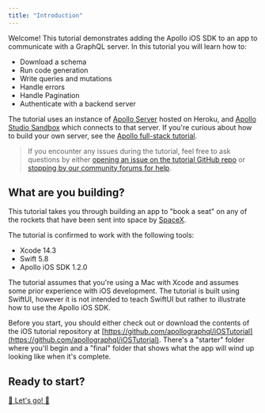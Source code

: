 ```yaml
---
title: "Introduction"
---
```


Welcome! This tutorial demonstrates adding the Apollo iOS SDK to an app to communicate with a GraphQL server. In this tutorial you will learn how to:

* Download a schema
* Run code generation
* Write queries and mutations
* Handle errors
* Handle Pagination
* Authenticate with a backend server

The tutorial uses an instance of [Apollo Server](https://www.apollographql.com/docs/apollo-server/) hosted on Heroku, and [Apollo Studio Sandbox](https://studio.apollographql.com/sandbox/explorer?endpoint=https%3A%2F%2Fapollo-fullstack-tutorial.herokuapp.com%2Fgraphql&_gl=1*d2b33m*_ga*MzQ1Mzc2MDg1LjE2ODE3NjA2ODc.*_ga_0BGG5V2W2K*MTY4Mjk2MjIwMi4yNS4xLjE2ODI5NjIyMzIuMC4wLjA.) which connects to that server. If you're curious about how to build your own server, see the [Apollo full-stack tutorial](https://www.apollographql.com/docs/tutorial/introduction/).

> If you encounter any issues during the tutorial, feel free to ask questions by either [opening an issue on the tutorial GitHub repo](https://github.com/apollographql/iOSTutorial) or [stopping by our community forums for help](https://community.apollographql.com).

## What are you building?

This tutorial takes you through building an app to "book a seat" on any of the rockets that have been sent into space by [SpaceX](https://www.spacex.com/).

The tutorial is confirmed to work with the following tools:

- Xcode 14.3
- Swift 5.8
- Apollo iOS SDK 1.2.0

The tutorial assumes that you're using a Mac with Xcode and assumes some prior experience with iOS development. The tutorial is built using SwiftUI, however it is not intended to teach SwiftUI but rather to illustrate how to use the Apollo iOS SDK.

Before you start, you should either check out or download the contents of the iOS tutorial repository at [https://github.com/apollographql/iOSTutorial](https://github.com/apollographql/iOSTutorial). There's a "starter" folder where you'll begin and a "final" folder that shows what the app will wind up looking like when it's complete. 

## Ready to start?

[🚀 Let's go! 🚀](./tutorial-configure-project)
